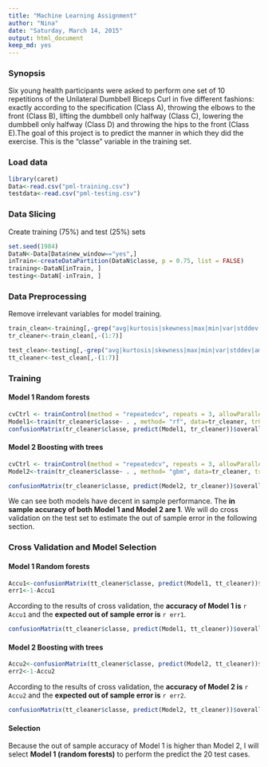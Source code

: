```yaml
---
title: "Machine Learning Assignment"
author: "Nina"
date: "Saturday, March 14, 2015"
output: html_document
keep_md: yes
---
```

### Synopsis
Six young health participants were asked to perform one set of 10 repetitions of the Unilateral Dumbbell Biceps Curl in five different fashions: exactly according to the specification (Class A), throwing the elbows to the front (Class B), lifting the dumbbell only halfway (Class C), lowering the dumbbell only halfway (Class D) and throwing the hips to the front (Class E).The goal of this project is to predict the manner in which they did the exercise. This is the "classe" variable in the training set. 


### Load data
```r
library(caret)
Data<-read.csv("pml-training.csv")
testdata<-read.csv("pml-testing.csv")

```
### Data Slicing 

Create training (75%) and test (25%) sets

```r
set.seed(1984)
DataN<-Data[Data$new_window=="yes",]
inTrain<-createDataPartition(DataN$classe, p = 0.75, list = FALSE)
training<-DataN[inTrain, ]
testing<-DataN[-inTrain, ]
```
### Data Preprocessing 

Remove irrelevant variables for model training.
```r
train_clean<-training[,-grep("avg|kurtosis|skewness|max|min|var|stddev|amplitude",colnames(training))]
tr_cleaner<-train_clean[,-(1:7)]

test_clean<-testing[,-grep("avg|kurtosis|skewness|max|min|var|stddev|amplitude",colnames(testing))]
tt_cleaner<-test_clean[,-(1:7)]

```

### Training 

#### Model 1 Random forests
```r
cvCtrl <- trainControl(method = "repeatedcv", repeats = 3, allowParallel = TRUE)
Model1<-train(tr_cleaner$classe~ . , method= "rf", data=tr_cleaner, trControl =cvCtrl)
confusionMatrix(tr_cleaner$classe, predict(Model1, tr_cleaner))$overall
```

#### Model 2  Boosting with trees
```r
cvCtrl <- trainControl(method = "repeatedcv", repeats = 3, allowParallel = TRUE)
Model2<-train(tr_cleaner$classe~ . , method= "gbm", data=tr_cleaner, trControl =cvCtrl)
```
```r
confusionMatrix(tr_cleaner$classe, predict(Model2, tr_cleaner))$overall

```

We can see both models have decent in sample performance. The **in sample accuracy of both Model 1 and Model 2 are 1**. 
We will do cross validation on the test set to estimate the out of sample error in the following section.


### Cross Validation and Model Selection

#### Model 1 Random forests
```r

Accu1<-confusionMatrix(tt_cleaner$classe, predict(Model1, tt_cleaner))$overall[[1]]
err1<-1-Accu1
```
According to the results of cross validation, the **accuracy of Model 1 is** `r Accu1` and the **expected out of sample error is** `r err1`.

```r

confusionMatrix(tt_cleaner$classe, predict(Model1, tt_cleaner))$overall

```

#### Model 2  Boosting with trees

```r

Accu2<-confusionMatrix(tt_cleaner$classe, predict(Model2, tt_cleaner))$overall[[1]]
err2<-1-Accu2
```
According to the results of cross validation, the **accuracy of Model 2 is** `r Accu2` and the **expected out of sample error is** `r err2`.

```r

confusionMatrix(tt_cleaner$classe, predict(Model2, tt_cleaner))$overall
```

#### Selection

Because the out of sample accuracy of Model 1 is higher than Model 2, I will select **Model 1 (random forests)** to perform the predict the 20 test cases. 


